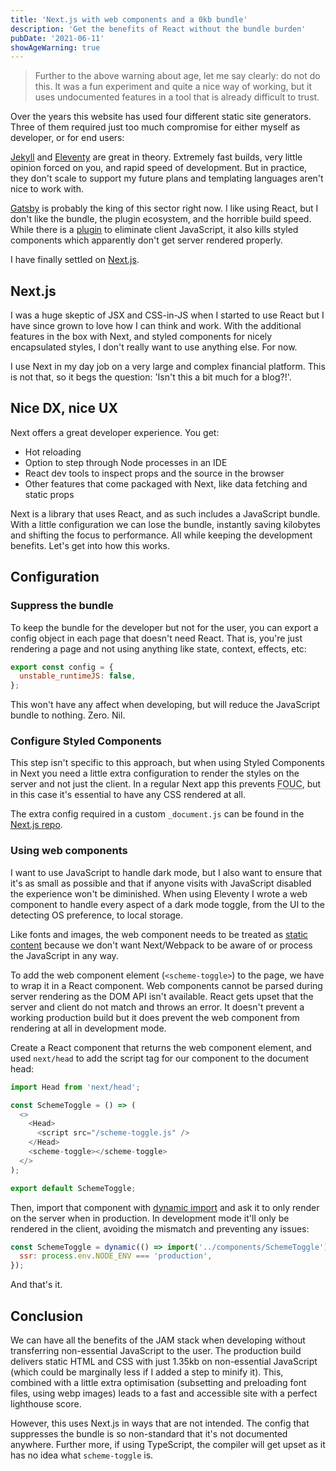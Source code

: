 ```yaml
---
title: 'Next.js with web components and a 0kb bundle'
description: 'Get the benefits of React without the bundle burden'
pubDate: '2021-06-11'
showAgeWarning: true
---
```


> Further to the above warning about age, let me say clearly: do not do this. It was a fun experiment and quite a nice way of working, but it uses undocumented features in a tool that is already difficult to trust.

Over the years this website has used four different static site generators. Three of them required just too much compromise for either myself as developer, or for end users:

[Jekyll](https://jekyllrb.com/) and [Eleventy](https://www.11ty.dev/) are great in theory. Extremely fast builds, very little opinion forced on you, and rapid speed of development. But in practice, they don't scale to support my future plans and templating languages aren't nice to work with.

[Gatsby](https://www.gatsbyjs.com/) is probably the king of this sector right now. I like using React, but I don't like the bundle, the plugin ecosystem, and the horrible build speed. While there is a [plugin](https://www.gatsbyjs.com/plugins/gatsby-plugin-no-javascript/) to eliminate client JavaScript, it also kills styled components which apparently don't get server rendered properly.

I have finally settled on [Next.js](https://nextjs.org/).

## Next.js

I was a huge skeptic of JSX and CSS-in-JS when I started to use React but I have since grown to love how I can think and work. With the additional features in the box with Next, and styled components for nicely encapsulated styles, I don't really want to use anything else. For now.

I use Next in my day job on a very large and complex financial platform. This is not that, so it begs the question: 'Isn't this a bit much for a blog?!'.

## Nice DX, nice UX

Next offers a great developer experience. You get:

- Hot reloading
- Option to step through Node processes in an IDE
- React dev tools to inspect props and the source in the browser
- Other features that come packaged with Next, like data fetching and static props

Next is a library that uses React, and as such includes a JavaScript bundle. With a little configuration we can lose the bundle, instantly saving kilobytes and shifting the focus to performance. All while keeping the development benefits. Let's get into how this works.

## Configuration

### Suppress the bundle

To keep the bundle for the developer but not for the user, you can export a config object in each page that doesn't need React. That is, you're just rendering a page and not using anything like state, context, effects, etc:

```javascript
export const config = {
  unstable_runtimeJS: false,
};
```

This won't have any affect when developing, but will reduce the JavaScript bundle to nothing. Zero. Nil.

### Configure Styled Components

This step isn't specific to this approach, but when using Styled Components in Next you need a little extra configuration to render the styles on the server and not just the client. In a regular Next app this prevents <abbr title="Flash of Unstyled Content">FOUC</abbr>, but in this case it's essential to have any CSS rendered at all.

The extra config required in a custom `_document.js` can be found in the [Next.js repo](https://github.com/vercel/next.js/blob/canary/examples/with-styled-components/pages/_document.js).

### Using web components

I want to use JavaScript to handle dark mode, but I also want to ensure that it's as small as possible and that if anyone visits with JavaScript disabled the experience won't be diminished. When using Eleventy I wrote a web component to handle every aspect of a dark mode toggle, from the UI to the detecting OS preference, to local storage.

Like fonts and images, the web component needs to be treated as [static content](https://nextjs.org/docs/basic-features/static-file-serving) because we don't want Next/Webpack to be aware of or process the JavaScript in any way.

To add the web component element (`<scheme-toggle>`) to the page, we have to wrap it in a React component. Web components cannot be parsed during server rendering as the DOM API isn't available. React gets upset that the server and client do not match and throws an error. It doesn't prevent a working production build but it does prevent the web component from rendering at all in development mode.

Create a React component that returns the web component element, and used `next/head` to add the script tag for our component to the document head:

```javascript
import Head from 'next/head';

const SchemeToggle = () => (
  <>
    <Head>
      <script src="/scheme-toggle.js" />
    </Head>
    <scheme-toggle></scheme-toggle>
  </>
);

export default SchemeToggle;
```

Then, import that component with [dynamic import](https://nextjs.org/docs/advanced-features/dynamic-import) and ask it to only render on the server when in production. In development mode it'll only be rendered in the client, avoiding the mismatch and preventing any issues:

```javascript
const SchemeToggle = dynamic(() => import('../components/SchemeToggle'), {
  ssr: process.env.NODE_ENV === 'production',
});
```

And that's it.

## Conclusion

We can have all the benefits of the JAM stack when developing without transferring non-essential JavaScript to the user. The production build delivers static HTML and CSS with just 1.35kb on non-essential JavaScript (which could be marginally less if I added a step to minify it). This, combined with a little extra optimisation (subsetting and preloading font files, using webp images) leads to a fast and accessible site with a perfect lighthouse score.

However, this uses Next.js in ways that are not intended. The config that suppresses the bundle is so non-standard that it's not documented anywhere. Further more, if using TypeScript, the compiler will get upset as it has no idea what `scheme-toggle` is.
